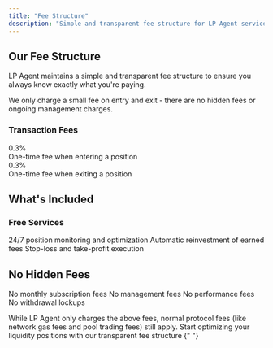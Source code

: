 ```yaml
---
title: "Fee Structure"
description: "Simple and transparent fee structure for LP Agent services"
---
```


## Our Fee Structure

LP Agent maintains a simple and transparent fee structure to ensure you always know exactly what you're paying.

<Note>
  We only charge a small fee on entry and exit - there are no hidden fees or
  ongoing management charges.
</Note>

### Transaction Fees

<CardGroup cols={2}>
  <Card title="Zap-In Fee" icon="arrow-right-to-bracket">
    <div className="mt-2">
      <span className="text-2xl font-bold text-primary">0.3%</span>
      <div className="mt-2 text-sm">One-time fee when entering a position</div>
    </div>
  </Card>
  <Card title="Zap-Out Fee" icon="arrow-right-from-bracket">
    <div className="mt-2">
      <span className="text-2xl font-bold text-primary">0.3%</span>
      <div className="mt-2 text-sm">One-time fee when exiting a position</div>
    </div>
  </Card>
</CardGroup>

## What's Included

### Free Services

<CardGroup cols={3}>
  <Card title="AI Management" icon="robot">
    24/7 position monitoring and optimization
  </Card>
  <Card title="Auto-Compound" icon="rotate">
    Automatic reinvestment of earned fees
  </Card>
  <Card title="Risk Management" icon="shield-check">
    Stop-loss and take-profit execution
  </Card>
</CardGroup>

## No Hidden Fees

<Check>No monthly subscription fees</Check>
<Check>No management fees</Check>
<Check>No performance fees</Check>
<Check>No withdrawal lockups</Check>

<Warning>
  While LP Agent only charges the above fees, normal protocol fees (like network
  gas fees and pool trading fees) still apply.
</Warning>

<Card title="Ready to Start?" icon="rocket" href="/quickstart">
  Start optimizing your liquidity positions with our transparent fee structure
</Card>{" "}
